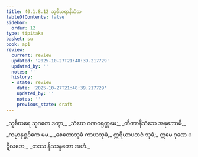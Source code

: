 ```yaml
---
title: 40.1.8.12 သူစိဃရာနိသံသ
tableOfContents: false
sidebar:
  order: 12
type: tipitaka
basket: su
book: ap1
review:
  current: review
  updated: '2025-10-27T21:48:39.217729'
  updated_by: ''
  notes: ''
  history:
  - state: review
    date: '2025-10-27T21:48:39.217729'
    updated_by: ''
    notes: ''
    previous_state: draft
---
```



<ReviewStatus review={frontmatter.review} showDetails={true} />

<HypothesisAnnotation frontmatter={frontmatter} />

<DynamicBreadcrumb />

<Division number="123" book="ap1" e="ch" v="20" p="361">

<Paragraph number="4420" type="verses" book="ap1">
_သူစိဃရေ သုဂတေ ဒတွာ,_  
_သံဃေ ဂဏဝရုတ္တမေ;_  
_တီဏာနိသံသေ အနုဘောမိ,_  
_ကမ္မာနုစ္ဆဝိကေ မမ._  

</Paragraph>

</Division>
<Division number="124" book="ap1" e="ch" v="20" p="361">

<Paragraph number="4421" book="ap1">
_စေတောသုခံ ကာယသုခံ,_  
ဣရိယာပထဇံ သုခံ;_  
ဣမေ ဂုဏေ ပဋိလဘေ,_  
_တဿ နိဿန္ဒတော အဟံ._
</Paragraph>
</Division>